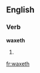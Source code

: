 ==English==

===Verb===
'''waxeth'''

# {{context|obsolete}} {{third-person singular of|wax}}

[[fr:waxeth]]